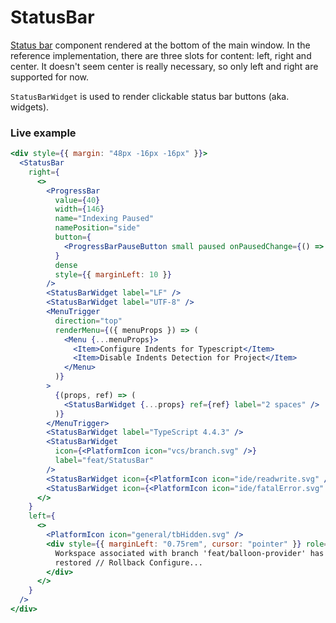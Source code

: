 ---
---

# StatusBar

[Status bar](https://jetbrains.github.io/ui/components/status_bar/) component rendered at the bottom of the main window.
In the reference implementation, there are three slots for content: left, right and center.
It doesn't seem center is really necessary, so only left and right are supported for now.

`StatusBarWidget` is used to render clickable status bar buttons (aka. widgets).

### Live example

```jsx live themed
<div style={{ margin: "48px -16px -16px" }}>
  <StatusBar
    right={
      <>
        <ProgressBar
          value={40}
          width={146}
          name="Indexing Paused"
          namePosition="side"
          button={
            <ProgressBarPauseButton small paused onPausedChange={() => {}} />
          }
          dense
          style={{ marginLeft: 10 }}
        />
        <StatusBarWidget label="LF" />
        <StatusBarWidget label="UTF-8" />
        <MenuTrigger
          direction="top"
          renderMenu={({ menuProps }) => (
            <Menu {...menuProps}>
              <Item>Configure Indents for Typescript</Item>
              <Item>Disable Indents Detection for Project</Item>
            </Menu>
          )}
        >
          {(props, ref) => (
            <StatusBarWidget {...props} ref={ref} label="2 spaces" />
          )}
        </MenuTrigger>
        <StatusBarWidget label="TypeScript 4.4.3" />
        <StatusBarWidget
          icon={<PlatformIcon icon="vcs/branch.svg" />}
          label="feat/StatusBar"
        />
        <StatusBarWidget icon={<PlatformIcon icon="ide/readwrite.svg" />} />
        <StatusBarWidget icon={<PlatformIcon icon="ide/fatalError.svg" />} />
      </>
    }
    left={
      <>
        <PlatformIcon icon="general/tbHidden.svg" />
        <div style={{ marginLeft: "0.75rem", cursor: "pointer" }} role="button">
          Workspace associated with branch 'feat/balloon-provider' has been
          restored // Rollback Configure...
        </div>
      </>
    }
  />
</div>
```
